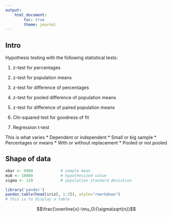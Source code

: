 ```yaml
---
output: 
    html_document:
        toc: true
        theme: journal
--- 
```


## Intro

Hypothesis testing with the following statistical tests:


1. z-test for percentages
2. z-test for population means

3. z-test for difference of percentages
4. z-test for pooled difference of population means
5. z-test for difference of paired population means

6. Chi-squared test for goodness of fit
7. Regression t-test


This is what varies 
* Dependent or independent
* Small or big sample
* Percentages or means
* With or without replacement
* Pooled or not pooled 

## Shape of data 

```r
xbar <- 9900            # sample mean 
mu0 <- 10000            # hypothesized value 
sigma <- 120            # population standard deviation 
```

```r
library('pander')
pandoc.table(head(iris[, 1:3]), style="rmarkdown")
# this is to display a table 
```

$$\frac{\overline{x}-\mu_0}{\sigma\sqrt{n}}$$
